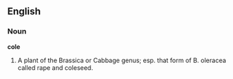 ==English==

===Noun===

'''cole'''

#A plant of the Brassica or Cabbage genus; esp. that form of B. oleracea called rape and coleseed.